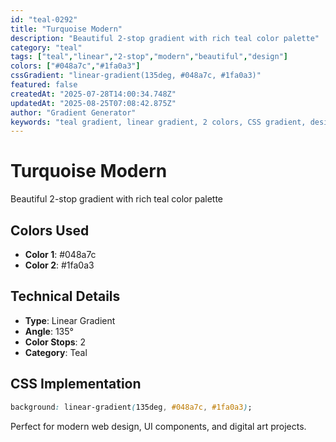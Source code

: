 ```yaml
---
id: "teal-0292"
title: "Turquoise Modern"
description: "Beautiful 2-stop gradient with rich teal color palette"
category: "teal"
tags: ["teal","linear","2-stop","modern","beautiful","design"]
colors: ["#048a7c","#1fa0a3"]
cssGradient: "linear-gradient(135deg, #048a7c, #1fa0a3)"
featured: false
createdAt: "2025-07-28T14:00:34.748Z"
updatedAt: "2025-08-25T07:08:42.875Z"
author: "Gradient Generator"
keywords: "teal gradient, linear gradient, 2 colors, CSS gradient, design, #048a7c, #1fa0a3"
---
```


# Turquoise Modern

Beautiful 2-stop gradient with rich teal color palette

## Colors Used
- **Color 1**: #048a7c
- **Color 2**: #1fa0a3

## Technical Details
- **Type**: Linear Gradient
- **Angle**: 135°
- **Color Stops**: 2
- **Category**: Teal

## CSS Implementation
```css
background: linear-gradient(135deg, #048a7c, #1fa0a3);
```

Perfect for modern web design, UI components, and digital art projects.
